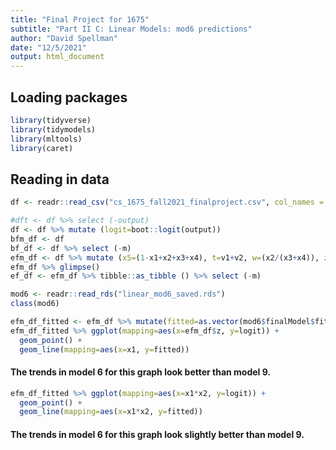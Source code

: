 ```yaml
---
title: "Final Project for 1675"
subtitle: "Part II C: Linear Models: mod6 predictions"
author: "David Spellman"
date: "12/5/2021"
output: html_document
---
```


## Loading packages

```r
library(tidyverse)
library(tidymodels)
library(mltools)
library(caret)
```

## Reading in data

```r
df <- readr::read_csv("cs_1675_fall2021_finalproject.csv", col_names = TRUE)
```

```r
#dft <- df %>% select (-output)
df <- df %>% mutate (logit=boot::logit(output))
bfm_df <- df
bf_df <- df %>% select (-m)
efm_df <- df %>% mutate (x5=(1-x1+x2+x3+x4), t=v1+v2, w=(x2/(x3+x4)), z=(x1+x2)/(x4+x5))
efm_df %>% glimpse()
ef_df <- efm_df %>% tibble::as_tibble () %>% select (-m)
```

```r
mod6 <- readr::read_rds("linear_mod6_saved.rds")
class(mod6)

efm_df_fitted <- efm_df %>% mutate(fitted=as.vector(mod6$finalModel$fitted.values))
efm_df_fitted %>% ggplot(mapping=aes(x=efm_df$z, y=logit)) +
  geom_point() +
  geom_line(mapping=aes(x=x1, y=fitted))

```

#### The trends in model 6 for this graph look better than model 9.


```r

efm_df_fitted %>% ggplot(mapping=aes(x=x1*x2, y=logit)) +
  geom_point() +
  geom_line(mapping=aes(x=x1*x2, y=fitted))

```

#### The trends in model 6 for this graph look slightly better than model 9.
